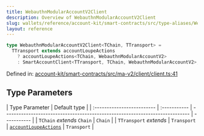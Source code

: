 ```yaml
---
title: WebauthnModularAccountV2Client
description: Overview of WebauthnModularAccountV2Client
slug: wallets/reference/account-kit/smart-contracts/src/type-aliases/WebauthnModularAccountV2Client
layout: reference
---
```


```ts
type WebauthnModularAccountV2Client<TChain, TTransport> =
  TTransport extends accountLoupeActions
    ? accountLoupeActions<TChain, WebauthnModularAccountV2>
    : SmartAccountClient<TTransport, TChain, WebauthnModularAccountV2>;
```

Defined in: [account-kit/smart-contracts/src/ma-v2/client/client.ts:41](https://github.com/alchemyplatform/aa-sdk/blob/49e74eee8606f480b200b4612d00d950da8a8742/account-kit/smart-contracts/src/ma-v2/client/client.ts#L41)

## Type Parameters

| Type Parameter             | Default type |
| :------------------------- | :----------- | ---------------------------------------------------------------------------- | ----------- |
| `TChain` _extends_ `Chain` | `Chain`      |
| `TTransport` _extends_     | `Transport`  | [`accountLoupeActions`](../../../core/src/variables/accountLoupeActions.mdx) | `Transport` |
